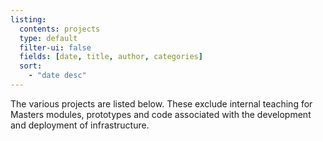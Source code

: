 ```yaml
---
listing:
  contents: projects
  type: default
  filter-ui: false
  fields: [date, title, author, categories]
  sort:
    - "date desc"
---
```


The various projects are listed below. These exclude internal teaching for Masters modules, prototypes and code associated with the development and deployment of infrastructure.